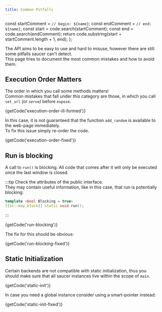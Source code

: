 ```yaml
---
title: Common Pitfalls
---
```



  const startComment = `// begin: ${name}`;
  const endComment = `// end: ${name}`;
  const start = code.search(startComment);
  const end = code.search(endComment);
  return code.substring(start + startComment.length + 1, end);
};

The API aims to be easy to use and hard to misuse, however there are still some pitfalls saucer can't detect.  
This page tries to document the most common mistakes and how to avoid them.

## Execution Order Matters

The order in which you call some methods matters!  
Common mistakes that fall under this category are those, in which you call `set_url` _(or `serve`)_ before `expose`.
 
<CodeBlock language="cpp" title="Example: Ill formed program">
  {getCode('execution-order-ill-formed')}
</CodeBlock>

In this case, it is not guaranteed that the function `add_random` is available to the web-page immediately.  
To fix this issue simply re-order the code.

<CodeBlock language="cpp" title="Example: Well formed program">
  {getCode('execution-order-fixed')}
</CodeBlock>

## Run is blocking

A call to `run()` is blocking. 
All code that comes after it will only be executed once the last window is closed.

:::tip
Check the attributes of the public interface.  
They may contain useful information, like in this case, that run is potentially blocking:

```cpp
template <bool Blocking = true>
[[sc::may_block]] static void run();
```
:::

<CodeBlock language="cpp" title="Example: Ill formed program">
  {getCode('run-blocking')}
</CodeBlock>

The fix for this should be obvious:

<CodeBlock language="cpp" title="Example: Well formed program">
  {getCode('run-blocking-fixed')}
</CodeBlock>

## Static Initialization

Certain backends are not compatible with static initialization, thus you should make sure that all saucer instances live within the scope of `main`.

<CodeBlock language="cpp" title="Example: Ill formed program">
  {getCode('static-init')}
</CodeBlock>

In case you need a global instance consider using a smart-pointer instead:

<CodeBlock language="cpp" title="Example: Well formed program">
  {getCode('static-init-fixed')}
</CodeBlock>

